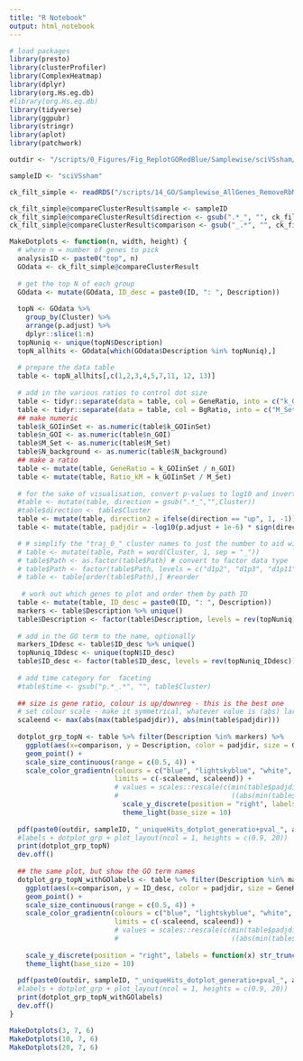 ```yaml
---
title: "R Notebook"
output: html_notebook
---
```


```r
# load packages
library(presto)
library(clusterProfiler)
library(ComplexHeatmap)
library(dplyr)
library(org.Hs.eg.db)
#library(org.Hs.eg.db)
library(tidyverse)
library(ggpubr)
library(stringr)
library(aplot)
library(patchwork)
```


```r
outdir <- "/scripts/0_Figures/Fig_ReplotGORedBlue/Samplewise/sciVSsham/outdir/"

sampleID <- "sciVSsham"

ck_filt_simple <- readRDS("/scripts/14_GO/Samplewise_AllGenes_RemoveRbMt/SCIvsSham_4.1/outdir/cf_sciVsham_top100GO_FiltSimp.RDS")
```

```r
ck_filt_simple@compareClusterResult$sample <- sampleID
ck_filt_simple@compareClusterResult$direction <- gsub(".*_", "", ck_filt_simple@compareClusterResult$Cluster)
ck_filt_simple@compareClusterResult$comparison <- gsub("_.*", "", ck_filt_simple@compareClusterResult$Cluster)
```

```r
MakeDotplots <- function(n, width, height) {
  # where n = number of genes to pick
  analysisID <- paste0("top", n)
  GOdata <- ck_filt_simple@compareClusterResult
  
  # get the top N of each group
  GOdata <- mutate(GOdata, ID_desc = paste0(ID, ": ", Description))
  
  topN <- GOdata %>%
    group_by(Cluster) %>%
    arrange(p.adjust) %>%
    dplyr::slice(1:n)
  topNuniq <- unique(topN$Description)
  topN_allhits <- GOdata[which(GOdata$Description %in% topNuniq),]
  
  # prepare the data table
  table <- topN_allhits[,c(1,2,3,4,5,7,11, 12, 13)]
  
  # add in the various ratios to control dot size
  table <- tidyr::separate(data = table, col = GeneRatio, into = c("k_GOIinSet", "n_GOI"), sep = "\\/")
  table <- tidyr::separate(data = table, col = BgRatio, into = c("M_Set", "N_background"), sep = "\\/")
  ## make numeric
  table$k_GOIinSet <- as.numeric(table$k_GOIinSet)
  table$n_GOI <- as.numeric(table$n_GOI)
  table$M_Set <- as.numeric(table$M_Set)
  table$N_background <- as.numeric(table$N_background)  
  ## make a ratio
  table <- mutate(table, GeneRatio = k_GOIinSet / n_GOI)
  table <- mutate(table, Ratio_kM = k_GOIinSet / M_Set)
  
  # for the sake of visualisation, convert p-values to log10 and invert the numbers of the downregulated hits
  #table <- mutate(table, direction = gsub(".*_","",Cluster))
  #table$direction <- table$Cluster
  table <- mutate(table, direction2 = ifelse(direction == "up", 1, -1))
  table <- mutate(table, padjdir = -log10(p.adjust + 1e-6) * sign(direction2))

  # # simplify the "traj_0_" cluster names to just the number to aid with the ordering/legend
  # table <- mutate(table, Path = word(Cluster, 1, sep = "_"))
  # table$Path <- as.factor(table$Path) # convert to factor data type
  # table$Path <- factor(table$Path, levels = c("d1p2", "d1p3", "d1p11", "d3p3", "d7p0"))
  # table <- table[order(table$Path),] #reorder
 
   # work out which genes to plot and order them by path ID
  table <- mutate(table, ID_desc = paste0(ID, ": ", Description))
  markers <- table$Description %>% unique()
  table$Description <- factor(table$Description, levels = rev(topNuniq))
  
  # add in the GO term to the name, optionally
  markers_IDdesc <- table$ID_desc %>% unique()
  topNuniq_IDdesc <- unique(topN$ID_desc)
  table$ID_desc <- factor(table$ID_desc, levels = rev(topNuniq_IDdesc))
  
  # add time category for  faceting
  #table$time <- gsub("p.*_.*", "", table$Cluster)
  
  ## size is gene ratio, colour is up/downreg - this is the best one
  # set colour scale - make it symmetrical, whatever value is (abs) larger
  scaleend <- max(abs(max(table$padjdir)), abs(min(table$padjdir)))
  
  dotplot_grp_topN <- table %>% filter(Description %in% markers) %>% 
    ggplot(aes(x=comparison, y = Description, color = padjdir, size = GeneRatio)) + 
    geom_point() +
    scale_size_continuous(range = c(0.5, 4)) +
    scale_color_gradientn(colours = c("blue", "lightskyblue", "white", "orange", "red"),
                          limits = c(-scaleend, scaleend)) +
                          # values = scales::rescale(c(min(table$padjdir),
                          #                            ((abs(min(table$padjdir)))/2)*-1, 0, max(table$padjdir)/2, max(table$padjdir)))) +
                            scale_y_discrete(position = "right", labels = function(x) str_trunc(x, width = 80, side = "center")) +
                            theme_light(base_size = 10)
  
  pdf(paste0(outdir, sampleID, "_uniqueHits_dotplot_generatio+pval_", analysisID, ".pdf"), width = width, height = height)
  #labels + dotplot_grp + plot_layout(ncol = 1, heights = c(0.9, 20))
  print(dotplot_grp_topN)
  dev.off()
  
  ## the same plot, but show the GO term names
  dotplot_grp_topN_withGOlabels <- table %>% filter(Description %in% markers) %>% 
    ggplot(aes(x=comparison, y = ID_desc, color = padjdir, size = GeneRatio)) + 
    geom_point() +
    scale_size_continuous(range = c(0.5, 4)) +
    scale_color_gradientn(colours = c("blue", "lightskyblue", "white", "orange", "red"),
                          limits = c(-scaleend, scaleend)) +
                          # values = scales::rescale(c(min(table$padjdir),
                          #                            ((abs(min(table$padjdir)))/2)*-1, 0, max(table$padjdir)/2, max(table$padjdir)))) +
                            
    scale_y_discrete(position = "right", labels = function(x) str_trunc(x, width = 80, side = "center")) +
    theme_light(base_size = 10)
  
  pdf(paste0(outdir, sampleID, "_uniqueHits_dotplot_generatio+pval_", analysisID, "_withGOlabels.pdf"), width = width, height = height)
  #labels + dotplot_grp + plot_layout(ncol = 1, heights = c(0.9, 20))
  print(dotplot_grp_topN_withGOlabels)
  dev.off()
}
```

```r
MakeDotplots(3, 7, 6)
MakeDotplots(10, 7, 6)
MakeDotplots(20, 7, 6)
```

